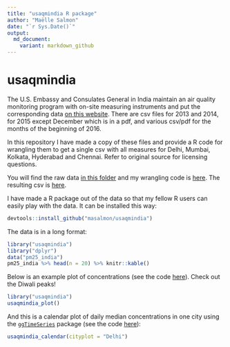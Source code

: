 ```yaml
---
title: "usaqmindia R package"
author: "Maëlle Salmon"
date: "`r Sys.Date()`"
output:
  md_document:
    variant: markdown_github
---
```

usaqmindia
=============

The U.S. Embassy and Consulates General in India maintain an air quality monitoring program with on-site measuring instruments and put the corresponding data [on this website](http://newdelhi.usembassy.gov/airqualitydata.html). There are csv files for 2013 and 2014, for 2015 except December which is in a pdf, and various csv/pdf for the months of the beginning of 2016. 

In this repository I have made a copy of these files and provide a R code for wrangling them to get a single csv with all measures for Delhi, Mumbai, Kolkata, Hyderabad and Chennai. Refer to original source for licensing questions. 

You will find the raw data [in this folder](inst/extdata) and my wrangling code is [here](inst/pm25_consulate.R). The resulting csv is [here](inst/pm25USA.csv).

I have made a R package out of the data so that my fellow R users can easily play with the data. It can be installed this way:

```r
devtools::install_github("masalmon/usaqmindia")

```

The data is in a long format:

```r
library("usaqmindia")
library("dplyr")
data("pm25_india")
pm25_india %>% head(n = 20) %>% knitr::kable()
```

Below is an example plot of concentrations (see the code [here](R/redo_plot.R)). Check out the Diwali peaks!

```r
library("usaqmindia")
usaqmindia_plot()

```

And this is a calendar plot of daily median concentrations in one city using the [`ggTimeSeries`](https://github.com/Ather-Energy/ggTimeSeries) package (see the code [here](R/calendar.R)):

```r
usaqmindia_calendar(cityplot = "Delhi")

```
